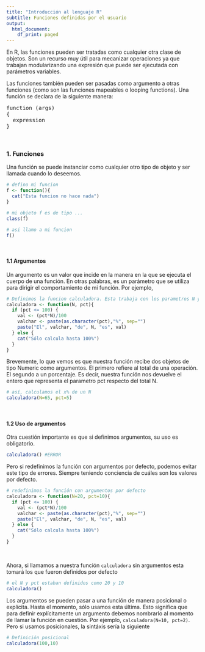 ```yaml
---
title: "Introducción al lenguaje R"
subtitle: Funciones definidas por el usuario
output:
  html_document:
    df_print: paged
---
```


En R, las funciones pueden ser tratadas como cualquier otra clase de objetos. Son un recurso muy útil para mecanizar operaciones ya que trabajan modularizando una expresión que puede ser ejecutada con parámetros variables.

Las funciones también pueden ser pasadas como argumento a otras funciones (como son las funciones mapeables o looping functions).
Una función se declara de la siguiente manera:

```{=html}
<pre>
function (args)
{
  expression
}
</pre>
```

<br>

### 1. Funciones

Una función se puede instanciar como cualquier otro tipo de objeto y ser llamada cuando lo deseemos. 

```r
# defino mi funcion
f <- function(){
  cat("Esta funcion no hace nada")
}

# mi objeto f es de tipo ...
class(f)

# asi llamo a mi funcion
f()
```

<br>

#### 1.1 Argumentos

Un argumento es un valor que incide en la manera en la que se ejecuta el cuerpo de una función. En otras palabras, es un parámetro que se utiliza para dirigir el comportamiento de mi función. Por ejemplo,

```r
# Definimos la funcion calculadora. Esta trabaja con los parametros N y pct
calculadora <- function(N, pct){
  if (pct <= 100) {
    val <- (pct*N)/100
    valchar <- paste(as.character(pct),"%", sep="")
    paste("El", valchar, "de", N, "es", val)
  } else {
    cat("Sólo calcula hasta 100%")
  }
}

```

Brevemente, lo que vemos es que nuestra función recibe dos objetos de tipo Numeric como argumentos. El primero refiere al total de una operación. El segundo a un porcentaje. Es decir, nuestra función nos devuelve el entero que representa el parametro pct respecto del total N.

```r
# así, calculamos el x% de un N
calculadora(N=65, pct=5)
```

<br>

#### 1.2 Uso de argumentos

Otra cuestión importante es que si definimos argumentos, su uso es obligatorio.

```r
calculadora() #ERROR
```

Pero si redefinimos la función con argumentos por defecto, podemos evitar este tipo de errores. Siempre teniendo conciencia de cuáles son los valores por defecto.

```r
# redefinimos la función con argumentos por defecto
calculadora <- function(N=20, pct=10){
  if (pct <= 100) {
    val <- (pct*N)/100
    valchar <- paste(as.character(pct),"%", sep="")
    paste("El", valchar, "de", N, "es", val)
  } else {
    cat("Sólo calcula hasta 100%")
  }
}

```
 
 <br>
 
 Ahora, si llamamos a nuestra función `calculadora` sin argumentos esta tomará los que fueron definidos por defecto
 
```r
# el N y pct estaban definidos como 20 y 10 
calculadora()

```
 
Los argumentos se pueden pasar a una función de manera posicional o explícita. Hasta el momento, sólo usamos esta última. Esto significa que para definir explícitamente un argumento debemos nombrarlo al momento de llamar la función en cuestión. Por ejemplo, `calculadora(N=10, pct=2)`.
<br>
Pero si usamos posicionales, la sintáxis sería la siguiente

```r
# Definición posicional
calculadora(100,10)
```

